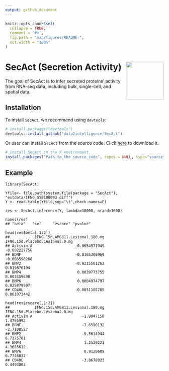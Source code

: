 ```yaml
---
output: github_document
---
```


<!-- README.md is generated from README.Rmd. Please edit that file -->

```r
knitr::opts_chunk$set(
  collapse = TRUE,
  comment = "#>",
  fig.path = "man/figures/README-",
  out.width = "100%"
)
```


# SecAct (Secretion Activity) <img src="man/figures/sticker.png" align="right" alt="" width="120" />


<!-- badges: start -->
<!-- badges: end -->

The goal of SecAct is to infer secreted proteins' activity from RNA-seq data, including bulk, single-cell, and spatial data. 

## Installation

To install `SecAct`, we recommend using `devtools`:

``` r
# install.packages("devtools")
devtools::install_github("data2intelligence/SecAct")
```

Or user can install `SecAct` from the source code. Click <a href="https://api.github.com/repos/data2intelligence/SecAct/tarball/HEAD" target="_blank">here</a> to download it.

``` r
# install SecAct in the R environment.
install.packages("Path_to_the_source_code", repos = NULL, type="source")
``` 

## Example
```
library(SecAct)

Yfile<- file.path(system.file(package = "SecAct"), "extdata/IFNG_GSE100093.diff")
Y <- read.table(Yfile,sep="\t",check.names=F)

res <- SecAct.inference(Y, lambda=10000, nrand=1000)

names(res)
## "beta"   "se"     "zscore" "pvalue"

head(res$beta[,1:2])
##           IFNG.15d.AMG811.Lesional.180.mg IFNG.15d.Placebo.Lesional.0.mg
## Activin A                   -0.0054571949                   -0.002227756
## BDNF                        -0.0165308969                   -0.003590268
## BMP2                        -0.0215501262                    0.019876194
## BMP4                         0.0039773755                    0.003459698
## BMP6                         0.0004974797                    0.025879907
## CD40L                       -0.0051185785                    0.001073442

head(res$zscore[,1:2])
##           IFNG.15d.AMG811.Lesional.180.mg IFNG.15d.Placebo.Lesional.0.mg
## Activin A                      -1.8047150                      1.4755992
## BDNF                           -7.6590132                     -2.7108527
## BMP2                           -5.5614944                      6.7375701
## BMP4                            1.2539221                      4.3685612
## BMP6                            0.9120609                      6.7746837
## CD40L                          -3.8678823                      0.4493002

```
